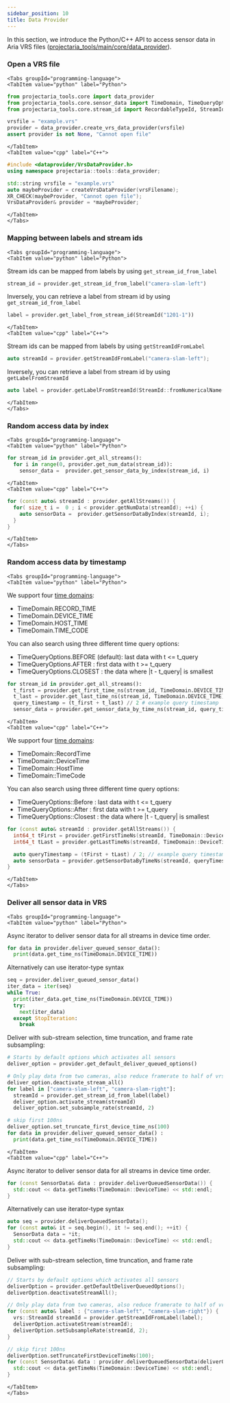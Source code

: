 ```yaml
---
sidebar_position: 10
title: Data Provider
---
```


In this section, we introduce the Python/C++ API to access sensor data in Aria VRS files ([projectaria_tools/main/core/data_provider](https://github.com/facebookresearch/projectaria_tools/blob/main/core/data_provider)).

### Open a VRS file
```mdx-code-block
<Tabs groupId="programming-language">
<TabItem value="python" label="Python">
```
```python
from projectaria_tools.core import data_provider
from projectaria_tools.core.sensor_data import TimeDomain, TimeQueryOptions
from projectaria_tools.core.stream_id import RecordableTypeId, StreamId

vrsfile = "example.vrs"
provider = data_provider.create_vrs_data_provider(vrsfile)
assert provider is not None, "Cannot open file"
```
```mdx-code-block
</TabItem>
<TabItem value="cpp" label="C++">
```
```cpp
#include <dataprovider/VrsDataProvider.h>
using namespace projectaria::tools::data_provider;

std::string vrsfile = "example.vrs"
auto maybeProvider = createVrsDataProvider(vrsFilename);
XR_CHECK(maybeProvider, "Cannot open file");
VrsDataProvider& provider = *maybeProvider;
```
```mdx-code-block
</TabItem>
</Tabs>
```

### Mapping between labels and stream ids
```mdx-code-block
<Tabs groupId="programming-language">
<TabItem value="python" label="Python">
```
Stream ids can be mapped from labels by using `get_stream_id_from_label`
```python
stream_id = provider.get_stream_id_from_label("camera-slam-left")
```
Inversely, you can retrieve a label from stream id by using `get_stream_id_from_label`
```python
label = provider.get_label_from_stream_id(StreamId("1201-1"))
```
```mdx-code-block
</TabItem>
<TabItem value="cpp" label="C++">
```
Stream ids can be mapped from labels by using `getStreamIdFromLabel`
```cpp
auto streamId = provider.getStreamIdFromLabel("camera-slam-left");
```
Inversely, you can retrieve a label from stream id by using `getLabelFromStreamId`
```cpp
auto label = provider.getLabelFromStreamId(StreamId::fromNumericalName("1201-1"));
```
```mdx-code-block
</TabItem>
</Tabs>
```

### Random access data by index
```mdx-code-block
<Tabs groupId="programming-language">
<TabItem value="python" label="Python">
```
```python
for stream_id in provider.get_all_streams():
  for i in range(0, provider.get_num_data(stream_id)):
    sensor_data =  provider.get_sensor_data_by_index(stream_id, i)
```
```mdx-code-block
</TabItem>
<TabItem value="cpp" label="C++">
```
```cpp
for (const auto& streamId : provider.getAllStreams()) {
  for( size_t i =  0 ; i < provider.getNumData(streamId); ++i) {
    auto sensorData =  provider.getSensorDataByIndex(streamId, i);
  }
}
```
```mdx-code-block
</TabItem>
</Tabs>
```

### Random access data by timestamp
```mdx-code-block
<Tabs groupId="programming-language">
<TabItem value="python" label="Python">
```
We support four [time domains](/docs/data_formats/aria_vrs/timestamps_in_aria_vrs):
* TimeDomain.RECORD_TIME
* TimeDomain.DEVICE_TIME
* TimeDomain.HOST_TIME
* TimeDomain.TIME_CODE

You can also search using three different time query options:
* TimeQueryOptions.BEFORE (default): last data with t <= t_query
* TimeQueryOptions.AFTER : first data with t >= t_query
* TimeQueryOptions.CLOSEST : the data where |t - t_query| is smallest

```python
for stream_id in provider.get_all_streams():
  t_first = provider.get_first_time_ns(stream_id, TimeDomain.DEVICE_TIME)
  t_last = provider.get_last_time_ns(stream_id, TimeDomain.DEVICE_TIME)
  query_timestamp = (t_first + t_last) // 2 # example query timestamp
  sensor_data = provider.get_sensor_data_by_time_ns(stream_id, query_timestamp, TimeDomain.DEVICE_TIME, TimeQueryOptions.CLOSEST)
```
```mdx-code-block
</TabItem>
<TabItem value="cpp" label="C++">
```
We support four [time domains](/docs/data_formats/aria_vrs/timestamps_in_aria_vrs):
* TimeDomain::RecordTime
* TimeDomain::DeviceTime
* TimeDomain::HostTime
* TimeDomain::TimeCode

You can also search using three different time query options:
* TimeQueryOptions::Before : last data with t <= t_query
* TimeQueryOptions::After : first data with t >= t_query
* TimeQueryOptions::Closest : the data where |t - t_query| is smallest

```cpp
for (const auto& streamId : provider.getAllStreams()) {
  int64_t tFirst = provider.getFirstTimeNs(streamId, TimeDomain::DeviceTime);
  int64_t tLast = provider.getLastTimeNs(streamId, TimeDomain::DeviceTime);

  auto queryTimestamp = (tFirst + tLast) / 2; // example query timestamp
  auto sensorData = provider.getSensorDataByTimeNs(streamId, queryTimestamp, TimeDomain::DeviceTime, TimeQueryOptions::Closest);
}
```
```mdx-code-block
</TabItem>
</Tabs>
```

### Deliver all sensor data in VRS

```mdx-code-block
<Tabs groupId="programming-language">
<TabItem value="python" label="Python">
```
Async iterator to deliver sensor data for all streams in device time order.
```python
for data in provider.deliver_queued_sensor_data():
  print(data.get_time_ns(TimeDomain.DEVICE_TIME))
```
Alternatively can use iterator-type syntax
```python
seq = provider.deliver_queued_sensor_data()
iter_data = iter(seq)
while True:
  print(iter_data.get_time_ns(TimeDomain.DEVICE_TIME))
  try:
    next(iter_data)
  except StopIteration:
    break
```
Deliver with sub-stream selection, time truncation, and frame rate subsampling:
```python
# Starts by default options which activates all sensors
deliver_option = provider.get_default_deliver_queued_options()

# Only play data from two cameras, also reduce framerate to half of vrs
deliver_option.deactivate_stream_all()
for label in ["camera-slam-left", "camera-slam-right"]:
  streamId = provider.get_stream_id_from_label(label)
  deliver_option.activate_stream(streamId)
  deliver_option.set_subsample_rate(streamId, 2)

# skip first 100ns
deliver_option.set_truncate_first_device_time_ns(100)
for data in provider.deliver_queued_sensor_data() :
  print(data.get_time_ns(TimeDomain.DEVICE_TIME))
```
```mdx-code-block
</TabItem>
<TabItem value="cpp" label="C++">
```
Async iterator to deliver sensor data for all streams in device time order.
```cpp
for (const SensorData& data : provider.deliverQueuedSensorData()) {
  std::cout << data.getTimeNs(TimeDomain::DeviceTime) << std::endl;
}
```
Alternatively can use iterator-type syntax
```cpp
auto seq = provider.deliverQueuedSensorData();
for (const auto& it = seq.begin(), it != seq.end(); ++it) {
  SensorData data = *it;
  std::cout << data.getTimeNs(TimeDomain::DeviceTime) << std::endl;
}
```
Deliver with sub-stream selection, time truncation, and frame rate subsampling:
```cpp
// Starts by default options which activates all sensors
deliverOption = provider.getDefaultDeliverQueuedOptions();
deliverOption.deactivateStreamAll();

// Only play data from two cameras, also reduce framerate to half of vrs
for (const auto& label : {"camera-slam-left", "camera-slam-right"}) {
  vrs::StreamId streamId = provider.getStreamIdFromLabel(label);
  deliverOption.activateStream(streamId);
  deliverOption.setSubsampleRate(streamId, 2);
}

// skip first 100ns
deliverOption.setTruncateFirstDeviceTimeNs(100);
for (const SensorData& data : provider.deliverQueuedSensorData(deliverOptions)) {
  std::cout << data.getTimeNs(TimeDomain::DeviceTime) << std::endl;
}
```
```mdx-code-block
</TabItem>
</Tabs>
```
